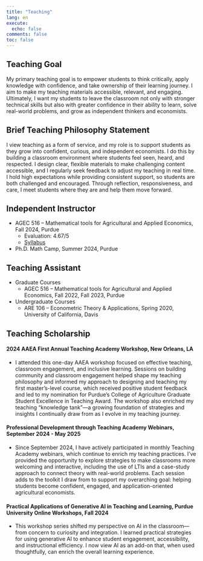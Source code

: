 ```yaml
---
title: "Teaching"
lang: en
execute:
  echo: false
comments: false
toc: false
---
```


## Teaching Goal
My primary teaching goal is to empower students to think critically, apply knowledge with confidence, and take ownership of their learning journey. I aim to make my teaching materials accessible, relevant, and engaging.  Ultimately, I want my students to leave the classroom not only with stronger technical skills but also with greater confidence in their ability to learn, solve real-world problems, and grow as independent thinkers and economists.

## Brief Teaching Philosophy Statement
I view teaching as a form of service, and my role is to support students as they grow into confident, curious, and independent economists. I do this by building a classroom environment where students feel seen, heard, and respected. I design clear, flexible materials to make challenging content accessible, and I regularly seek feedback to adjust my teaching in real time. I hold high expectations while providing consistent support, so students are both challenged and encouraged. Through reflection, responsiveness, and care, I meet students where they are and help them move forward.

## Independent Instructor

- AGEC 516 – Mathematical tools for Agricultural and Applied Economics, Fall 2024, Purdue  
  - Evaluation: 4.67/5  
  - [Syllabus](content/pdfs/AGEC516_Fall2024_Syllabus_YiWang.pdf)

- Ph.D. Math Camp, Summer 2024, Purdue

## Teaching Assistant

- Graduate Courses  
  - AGEC 516 – Mathematical tools for Agricultural and Applied Economics, Fall 2022, Fall 2023, Purdue

- Undergraduate Courses  
  - ARE 106 – Econometric Theory & Applications, Spring 2020, University of California, Davis


## Teaching Scholarship
#### 2024 AAEA First Annual Teaching Academy Workshop, New Orleans, LA
- I attended this one-day AAEA workshop focused on effective teaching, classroom engagement, and inclusive learning. Sessions on building community and classroom engagement helped shape my teaching philosophy and informed my approach to designing and teaching my first master’s-level course, which received positive student feedback and led to my nomination for Purdue’s College of Agriculture Graduate Student Excellence in Teaching Award. The workshop also enriched my teaching “knowledge tank”—a growing foundation of strategies and insights I continually draw from as I evolve in my teaching journey.

#### Professional Development through Teaching Academy Webinars, September 2024 - May 2025
- Since September 2024, I have actively participated in monthly Teaching Academy webinars, which continue to enrich my teaching practices. I’ve provided the opportunity to explore strategies to make classrooms more welcoming and interactive, including the use of LTIs and a case-study approach to connect theory with real-world problems. Each session adds to the toolkit I draw from to support my overarching goal: helping students become confident, engaged, and application-oriented agricultural economists.

#### Practical Applications of Generative AI in Teaching and Learning, Purdue University Online Workshops, Fall 2024

- This workshop series shifted my perspective on AI in the classroom—from concern to curiosity and integration. I learned practical strategies for using generative AI to enhance student engagement, accessibility, and instructional efficiency. I now view AI as an add-on that, when used thoughtfully, can enrich the overall learning experience.

